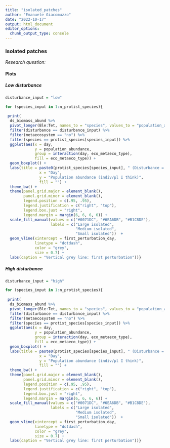 ```yaml
---
title: "isolated_patches"
author: "Emanuele Giacomuzzo"
date: "2022-10-17"
output: html_document
editor_options: 
  chunk_output_type: console
---
```


### Isolated patches {.tabset .tabset-pills}

*Research question: *

#### Plots {.tabset .tabset-pills}

##### Low disturbance

```r
disturbance_input = "low"

for (species_input in 1:n_protist_species){
  
 print(
  ds_biomass_abund %>%
  pivot_longer(Ble:Tet, names_to = "species", values_to = "population_abundance") %>%
  filter(disturbance == disturbance_input) %>%
  filter(metaecosystem == "no") %>%
  filter(species == protist_species[species_input]) %>%
  ggplot(aes(x = day,
             y = population_abundance,
             group = interaction(day, eco_metaeco_type),
             fill = eco_metaeco_type)) + 
  geom_boxplot() +
  labs(title = paste0(protist_species[species_input], " (Disturbance = ", disturbance_input, ")"),
               x = "Day",
               y = "Population abundance (indiv/μl I think)",
               fill = "") +
  theme_bw() +
  theme(panel.grid.major = element_blank(),
        panel.grid.minor = element_blank(),
        legend.position = c(.95, .95),
        legend.justification = c("right", "top"),
        legend.box.just = "right",
        legend.margin = margin(6, 6, 6, 6)) +
  scale_fill_manual(values = c("#0071DC", "#6EA6DB", "#B1C8DE"),
                    labels = c("Large isolated",
                               "Medium isolated",
                               "Small isolated"))  +
  geom_vline(xintercept = first_perturbation_day,
             linetype = "dotdash",
             color = "grey",
             size = 0.7) +
  labs(caption = "Vertical grey line: first perturbation"))}
```

##### High disturbance

```r
disturbance_input = "high"

for (species_input in 1:n_protist_species){
  
 print(
  ds_biomass_abund %>%
  pivot_longer(Ble:Tet, names_to = "species", values_to = "population_abundance") %>%
  filter(disturbance == disturbance_input) %>%
  filter(metaecosystem == "no") %>%
  filter(species == protist_species[species_input]) %>%
  ggplot(aes(x = day,
             y = population_abundance,
             group = interaction(day, eco_metaeco_type),
             fill = eco_metaeco_type)) + 
  geom_boxplot() +
  labs(title = paste0(protist_species[species_input], " (Disturbance = ", disturbance_input, ")"),
               x = "Day",
               y = "Population abundance (indiv/μl I think)",
               fill = "") +
  theme_bw() +
  theme(panel.grid.major = element_blank(),
        panel.grid.minor = element_blank(),
        legend.position = c(.95, .95),
        legend.justification = c("right", "top"),
        legend.box.just = "right",
        legend.margin = margin(6, 6, 6, 6)) +
  scale_fill_manual(values = c("#0071DC", "#6EA6DB", "#B1C8DE"),
                    labels = c("Large isolated",
                               "Medium isolated",
                               "Small isolated"))  +
  geom_vline(xintercept = first_perturbation_day,
             linetype = "dotdash",
             color = "grey",
             size = 0.7) +
  labs(caption = "Vertical grey line: first perturbation"))}
```